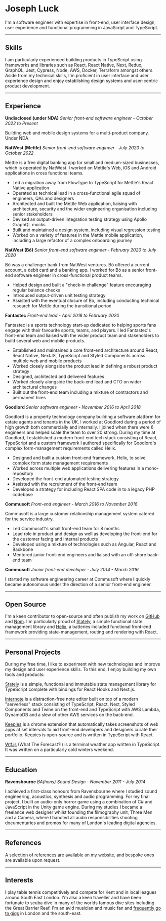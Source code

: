 # Joseph Luck

I'm a software engineer with expertise in front-end, user interface design, user experience and functional programming in JavaScript and TypeScript.

---

## Skills

I am particularly experienced building products in TypeScript using frameworks and libraries such as React, React Native, Next, Redux, GraphQL, Jest, Cypress, Node, AWS, Docker, Terraform amongst others. Aside from my technical skills, I'm proficient in user interface and user experience design and enjoy establishing design systems and user-centric product development.

---

## Experience

**Undisclosed (under NDA)** _Senior front-end software engineer - October 2022 to Present_

Building web and mobile design systems for a multi-product company. Under NDA.

**NatWest (Mettle)** _Senior front-end software engineer - July 2020 to October 2022_

Mettle is a free digital banking app for small and medium-sized businesses, which is operated by NatWest. I worked on Mettle's Web, iOS and Android applications in cross functional teams.

- Led a migration away from FlowType to TypeScript for Mettle's React Native application
- Operated as technical lead in a cross-functional agile squad of engineers, QAs and designers
- Architected and built the Mettle Web application, liaising with architecture, security and the wider engineering organisation including senior stakeholders
- Devised an output-driven integration testing strategy using Apollo GraphQL mocks
- Built and maintained a design system, including visual regression testing
- Worked on a variety of features in the Mettle mobile application, including a large refactor of a complex onboarding journey

**NatWest (Bó)** _Senior front-end software engineer - February 2020 to July 2020_

Bó was a challenger bank from NatWest ventures. Bó offered a current account, a debit card and a banking app. I worked for Bó as a senior front-end software engineer in cross-functional product teams.

- Helped design and built a "check-in challenge" feature encouraging regular balance checks
- Introduced output-driven unit testing strategy
- Assisted with the eventual closure of Bó, including conducting technical research for Mettle during the transitional period

**Fantastec** _Front-end lead - April 2018 to February 2020_

Fantastec is a sports technology start-up dedicated to helping sports fans engage with their favourite sports, teams, and players. I led Fantastec's front-end team and liaised with the wider product team and stakeholders to build several web and mobile products.

- Established and maintained a core front-end architecture around React, React Native, NextJS, TypeScript and Styled Components across multiple web and mobile products
- Worked closely alongside the product lead in defining a robust product strategy
- Designed, architected and delivered features
- Worked closely alongside the back-end lead and CTO on wider architectural changes
- Built out the front-end team including a mixture of contractors and permanent hires

**Goodlord** _Senior software engineer - November 2016 to April 2018_

Goodlord is a property technology company building a software platform for estate agents and tenants in the UK. I worked at Goodlord during a period of high growth both commercially and internally. I joined when there were 6 engineers and helped scale the team to over 20 strong. During my time at Goodlord, I established a modern front-end tech stack consisting of React, TypeScript and a custom framework I authored specifically for Goodlord's complex form-management requirements called Helix.

- Designed and built a custom front-end framework, Helix, to solve complex form state management requirements
- Worked across multiple web applications delivering features in a mono-repository
- Developed the front-end automated testing strategy
- Assisted with the recruitment of the front-end team
- Developed a strategy for including React SPA code in to a legacy PHP codebase

**Commusoft** _Front-end engineer - March 2016 to November 2016_

Commusoft is a large customer relationship management system catered for the service industry.

- Led Commusoft's small front-end team for 8 months
- Lead role in product and design as well as developing the front-end for the customer facing and internal products
- Developed using a mixture of technologies such as Angular, React and Backbone
- Mentored junior front-end engineers and liaised with an off-shore back-end team

**Commusoft** _Junior front-end developer - July 2014 - March 2016_

I started my software engineering career at Commusoft where I quickly became autonomous under the direction of a senior front-end engineer.

---

## Open Source

I'm a keen contributor to open-source and often publish my work on [GitHub](https://github.com/josephluck) and [Npm](https://npmjs.com/~josephluck). I'm particularly proud of [Stately](https://github.com/josephluck/stately), a simple functional state management library and [Helix](https://github.com/josephluck/helix), a batteries included functional front-end framework providing state-management, routing and rendering with React.

---

## Personal Projects

During my free time, I like to experiment with new technologies and improve my design and user experience skills. To this end, I enjoy building my own tools and products:

[Stately](https://github.com/josephluck/stately) is a simple, functional and immutable state management library for TypeScript complete with bindings for React Hooks and Next.js.

[Internote](https://internote.app/) is a distraction-free note editor built on top of a modern "serverless" stack consisting of TypeScript, React, Next, Styled Components and Twine on the front-end and TypeScript with AWS Lambda, DynamoDB and a slew of other AWS services on the back-end.

[Keepies](https://github.com/josephluck/keepies) is a chrome extension that automatically takes screenshots of web apps at set intervals to aid front-end developers and designers curate their portfolio. Keepies is open-source and is written in TypeScript with React.

[Wtf.js](https://github.com/josephluck/wtf) (What The Forecast?!) is a terminal weather app written in TypeScript. It was written on a particularly cold winters weekend.

---

## Education

**Ravensbourne** _BA(hons) Sound Design - November 2011 - July 2014_

I achieved a first-class honours from Ravensbourne where I studied sound engineering, acoustics, synthesis and audio programming. For my final project, I built an audio-only horror game using a combination of C# and JavaScript in the Unity game engine. During my studies I became a freelance web designer whilst founding the filmography unit, Three Men and a Camera, where I handled all audio responsibilities shooting documentaries and promos for many of London's leading digital agencies.

---

## References

A selection of [references are available on my website](/references), and bespoke ones are available upon request.

---

## Interests

I play table tennis competitively and compete for Kent and in local leagues around South East London. I'm also a keen traveller and have been fortunate to scuba dive in many of the worlds famous dive sites including the Great Barrier Reef. I'm an avid musician and music fan and [frequently go to gigs](/gigs) in London and the south-east.
